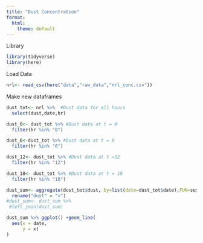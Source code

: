 ```yaml
---
title: "Dust Concentration"
format:
  html:
    theme: default
---
```

Library
```r
library(tidyverse)
library(here)
```

Load Data
```r
nrl<- read_csv(here("data","raw_data","nrl_conc.csv"))
```

Make new dataframes 
```r
dust_tot<- nrl %>%  #Dust data for all hours
  select(dust,date,hr)

dust_0<- dust_tot %>% #Dust data at t = 0
  filter(hr %in% "0")

dust_6<-dust_tot %>% #Dust data at t = 6
  filter(hr %in% "6")

dust_12<- dust_tot %>% #Dust data at t =12
  filter(hr %in% "12")

dust_18<- dust_tot %>% #Dust data at t = 18
  filter(hr %in% "18")

dust_sum<- aggregate(dust_tot$dust, by=list(date=dust_tot$date),FUN=sum) %>%
  rename("dust" = "x")
#dust_sum<- dust_sum %>%
 #left_join(dust_sum)
```

```r
dust_sum %>% ggplot() +geom_line(
  aes(x = date, 
      y = x)
)
```




